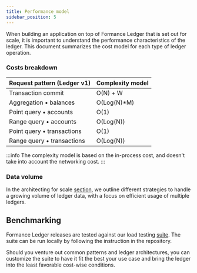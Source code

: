 ```yaml
---
title: Performance model
sidebar_position: 5
---
```


When building an application on top of Formance Ledger that is set out for scale, it is important to understand the performance characteristics of the ledger. This document summarizes the cost model for each type of ledger operation.

### Costs breakdown

| Request pattern (Ledger v1) | Complexity model |
| --- | --- |
| Transaction commit | O(N) + W |
| Aggregation • balances | O(Log(N)*M) |
| Point query • accounts | O(1) |
| Range query • accounts | O(Log(N)) |
| Point query • transactions | O(1) |
| Range query • transactions | O(Log(N)) |

:::info
The complexity model is based on the in-process cost, and doesn't take into account the networking cost.
:::

### Data volume

In the architecting for scale [section](../guides/scale.mdx), we outline different strategies to handle a growing volume of ledger data, with a focus on efficient usage of multiple ledgers.

## Benchmarking

Formance Ledger releases are tested against our load testing [suite](https://github.com/formancehq/stack/tree/main/tests/). The suite can be run locally by following the instruction in the repository.

Should you venture out common patterns and ledger architectures, you can customize the suite to have it fit the best your use case and bring the ledger into the least favorable cost-wise conditions.